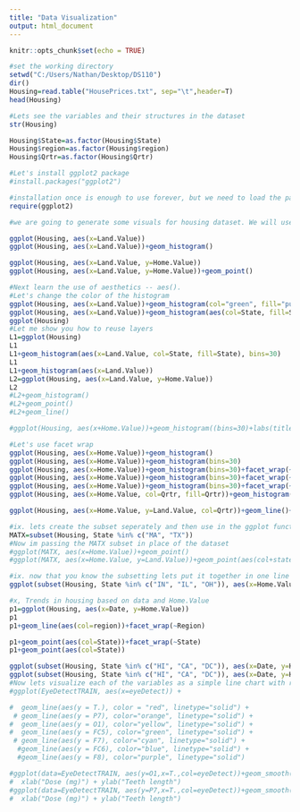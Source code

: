 ---
title: "Data Visualization"
output: html_document
---

```{r setup, include=FALSE}
knitr::opts_chunk$set(echo = TRUE)
```

```{r}
#set the working directory
setwd("C:/Users/Nathan/Desktop/DS110")
dir()
Housing=read.table("HousePrices.txt", sep="\t",header=T)
head(Housing)

#Lets see the variables and their structures in the dataset
str(Housing)

Housing$State=as.factor(Housing$State)
Housing$region=as.factor(Housing$region)
Housing$Qrtr=as.factor(Housing$Qrtr)

#Let's install ggplot2 package
#install.packages("ggplot2")

#installation once is enough to use forever, but we need to load the package everytime we need to use it. Let's load the package
require(ggplot2)

#we are going to generate some visuals for housing dataset. We will use the ggplot() function which creates the basic layer of the plot.

ggplot(Housing, aes(x=Land.Value))
ggplot(Housing, aes(x=Land.Value))+geom_histogram()

ggplot(Housing, aes(x=Land.Value, y=Home.Value))
ggplot(Housing, aes(x=Land.Value, y=Home.Value))+geom_point()

#Next learn the use of aesthetics -- aes(). 
#Let's change the color of the histogram
ggplot(Housing, aes(x=Land.Value))+geom_histogram(col="green", fill="purple", bins = 25)
ggplot(Housing, aes(x=Land.Value))+geom_histogram(aes(col=State, fill=State), bins = 30)
ggplot(Housing)
#Let me show you how to reuse layers
L1=ggplot(Housing)
L1
L1+geom_histogram(aes(x=Land.Value, col=State, fill=State), bins=30)
L1
L1+geom_histogram(aes(x=Land.Value))
L2=ggplot(Housing, aes(x=Land.Value, y=Home.Value))
L2
#L2+geom_histogram()
#L2+geom_point()
#L2+geom_line()

#ggplot(Housing, aes(x+Home.Value))+geom_histogram((bins=30)+labs(title="Histogram of Home Value in all States", X="Home Value", y=""))

#Let's use facet wrap
ggplot(Housing, aes(x=Home.Value))+geom_histogram()
ggplot(Housing, aes(x=Home.Value))+geom_histogram(bins=30)
ggplot(Housing, aes(x=Home.Value))+geom_histogram(bins=30)+facet_wrap(~region)
ggplot(Housing, aes(x=Home.Value))+geom_histogram(bins=30)+facet_wrap(~region, ncol=2)
ggplot(Housing, aes(x=Home.Value))+geom_histogram(bins=30)+facet_wrap(~region, ncol=3)
ggplot(Housing, aes(x=Home.Value, col=Qrtr, fill=Qrtr))+geom_histogram(bins=30)+facet_wrap(~region, ncol=2)

ggplot(Housing, aes(x=Home.Value, y=Land.Value, col=Qrtr))+geom_line()+facet_wrap(~region, ncol=3)

#ix. lets create the subset seperately and then use in the ggplot function inplace of the dataset
MATX=subset(Housing, State %in% c("MA", "TX"))
#Now im passing the MATX subset in place of the dataset
#ggplot(MATX, aes(x=Home.Value))+geom_point()
#ggplot(MATX, aes(x=Home.Value, y=Land.Value))+geom_point(aes(col+state))

#ix. now that you know the subsetting lets put it together in one line
ggplot(subset(Housing, State %in% c("IN", "IL", "OH")), aes(x=Home.Value, y=Land.Value, col=State))+geom_line()+facet_wrap(~State)

#x, Trends in housing based on data and Home.Value
p1=ggplot(Housing, aes(x=Date, y=Home.Value))
p1
p1+geom_line(aes(col=region))+facet_wrap(~Region)

p1+geom_point(aes(col=State))+facet_wrap(~State)
p1+geom_point(aes(col=State))

ggplot(subset(Housing, State %in% c("HI", "CA", "DC")), aes(x=Date, y=Home.Value, col=State))+geom_points(size=4, shape=1)
ggplot(subset(Housing, State %in% c("HI", "CA", "DC")), aes(x=Date, y=Home.Value, col=State))+geom_points(size=1, shape=16)
#Now lets visualize each of the variables as a simple line chart with respect to eyeDetect. This will give us an idea of how EyeDetect changes as each of the variables increases or decreases.
#ggplot(EyeDetectTRAIN, aes(x=eyeDetect)) + 

#  geom_line(aes(y = T.), color = "red", linetype="solid") + 
 # geom_line(aes(y = P7), color="orange", linetype="solid") +
#  geom_line(aes(y = O1), color="yellow", linetype="solid") +
#  geom_line(aes(y = FC5), color="green", linetype="solid") +
 # geom_line(aes(y = F7), color="cyan", linetype="solid") +
  #geom_line(aes(y = FC6), color="blue", linetype="solid") +
  #geom_line(aes(y = F8), color="purple", linetype="solid") 

#ggplot(data=EyeDetectTRAIN, aes(y=O1,x=T.,col=eyeDetect))+geom_smooth() + ggtitle("Plot of length by dose") +
#  xlab("Dose (mg)") + ylab("Teeth length")
#ggplot(data=EyeDetectTRAIN, aes(y=P7,x=T.,col=eyeDetect))+geom_smooth() + ggtitle("Plot of length by dose") +
#  xlab("Dose (mg)") + ylab("Teeth length")

```